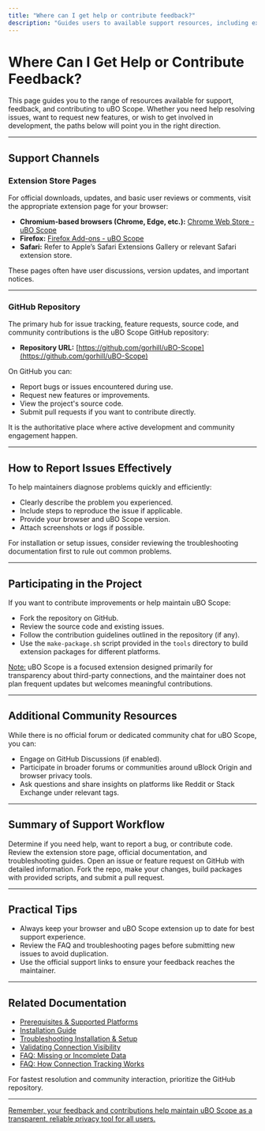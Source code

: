 ```yaml
---
title: "Where can I get help or contribute feedback?"
description: "Guides users to available support resources, including extension store pages, public issue trackers, and ways to participate or offer improvements for uBO Scope."
---
```


# Where Can I Get Help or Contribute Feedback?

This page guides you to the range of resources available for support, feedback, and contributing to uBO Scope. Whether you need help resolving issues, want to request new features, or wish to get involved in development, the paths below will point you in the right direction.

---

## Support Channels

### Extension Store Pages

For official downloads, updates, and basic user reviews or comments, visit the appropriate extension page for your browser:

- **Chromium-based browsers (Chrome, Edge, etc.):** [Chrome Web Store - uBO Scope](https://chrome.google.com/webstore/detail/ubo-scope/bbdpgcaljkaaigfcomhidmneffjjjfgp)
- **Firefox:** [Firefox Add-ons - uBO Scope](https://addons.mozilla.org/firefox/addon/ubo-scope/)
- **Safari:** Refer to Apple’s Safari Extensions Gallery or relevant Safari extension store.

These pages often have user discussions, version updates, and important notices.

---

### GitHub Repository

The primary hub for issue tracking, feature requests, source code, and community contributions is the uBO Scope GitHub repository:

- **Repository URL:** [https://github.com/gorhill/uBO-Scope](https://github.com/gorhill/uBO-Scope)

On GitHub you can:

- Report bugs or issues encountered during use.
- Request new features or improvements.
- View the project's source code.
- Submit pull requests if you want to contribute directly.

It is the authoritative place where active development and community engagement happen.

---

## How to Report Issues Effectively

To help maintainers diagnose problems quickly and efficiently:

- Clearly describe the problem you experienced.
- Include steps to reproduce the issue if applicable.
- Provide your browser and uBO Scope version.
- Attach screenshots or logs if possible.

For installation or setup issues, consider reviewing the troubleshooting documentation first to rule out common problems.

---

## Participating in the Project

If you want to contribute improvements or help maintain uBO Scope:

- Fork the repository on GitHub.
- Review the source code and existing issues.
- Follow the contribution guidelines outlined in the repository (if any).
- Use the `make-package.sh` script provided in the `tools` directory to build extension packages for different platforms.

<u>Note:</u> uBO Scope is a focused extension designed primarily for transparency about third-party connections, and the maintainer does not plan frequent updates but welcomes meaningful contributions.

---

## Additional Community Resources

While there is no official forum or dedicated community chat for uBO Scope, you can:

- Engage on GitHub Discussions (if enabled).
- Participate in broader forums or communities around uBlock Origin and browser privacy tools.
- Ask questions and share insights on platforms like Reddit or Stack Exchange under relevant tags.

---

## Summary of Support Workflow

<Steps>
<Step title="Identify Your Need">
Determine if you need help, want to report a bug, or contribute code.
</Step>
<Step title="Consult Existing Resources">
Review the extension store page, official documentation, and troubleshooting guides.
</Step>
<Step title="Report or Request via GitHub">
Open an issue or feature request on GitHub with detailed information.
</Step>
<Step title="Contribute Code">
Fork the repo, make your changes, build packages with provided scripts, and submit a pull request.
</Step>
</Steps>

---

## Practical Tips

- Always keep your browser and uBO Scope extension up to date for best support experience.
- Review the FAQ and troubleshooting pages before submitting new issues to avoid duplication.
- Use the official support links to ensure your feedback reaches the maintainer.

---

## Related Documentation

- [Prerequisites & Supported Platforms](/getting-started/quick-setup/prerequisites-requirements)
- [Installation Guide](/getting-started/quick-setup/install-extension)
- [Troubleshooting Installation & Setup](/getting-started/basic-usage-validation/troubleshooting-installation)
- [Validating Connection Visibility](/getting-started/basic-usage-validation/validate-connection-visibility)
- [FAQ: Missing or Incomplete Data](/faq/troubleshooting-and-support/missing-or-incomplete-data)
- [FAQ: How Connection Tracking Works](/faq/getting-started-questions/how-connection-tracking-works)

For fastest resolution and community interaction, prioritize the GitHub repository.

---

<u>Remember, your feedback and contributions help maintain uBO Scope as a transparent, reliable privacy tool for all users.</u>